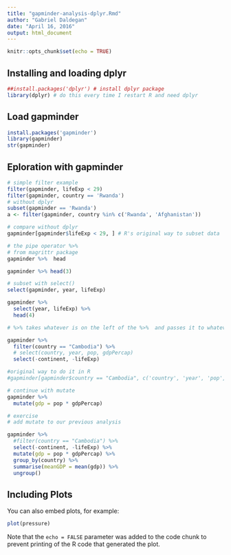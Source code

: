 ```yaml
---
title: "gapminder-analysis-dplyr.Rmd"
author: "Gabriel Daldegan"
date: "April 16, 2016"
output: html_document
---
```


```r
knitr::opts_chunk$set(echo = TRUE)
```

## Installing and loading dplyr

```r
##install.packages('dplyr') # install dplyr package
library(dplyr) # do this every time I restart R and need dplyr
```

## Load gapminder

``` r
install.packages('gapminder')
library(gapminder)
str(gapminder)
```

## Eploration with gapminder

``` r
# simple filter example
filter(gapminder, lifeExp < 29)
filter(gapminder, country == 'Rwanda')
# without dplyr
subset(gapminder == 'Rwanda')
a <- filter(gapminder, country %in% c('Rwanda', 'Afghanistan'))

# compare without dplyr
gapminder[gapminder$lifeExp < 29, ] # R's original way to subset data

# the pipe operator %>% 
# from magrittr package
gapminder %>%  head

gapminder %>% head(3)

# subset with select()
select(gapminder, year, lifeExp)

gapminder %>% 
  select(year, lifeExp) %>% 
  head(4)

# %>% takes whatever is on the left of the %>%  and passes it to whatever is on the right as the first argument (PIPE!!!). shortcut -> ctrl + shft + m

gapminder %>% 
  filter(country == "Cambodia") %>% 
  # select(country, year, pop, gdpPercap)
  select(-continent, -lifeExp)

#original way to do it in R
#gapminder[gapminder$country == "Cambodia", c('country', 'year', 'pop', 'gdpPercap')]

# continue with mutate
gapminder %>% 
  mutate(gdp = pop * gdpPercap)

# exercise
# add mutate to our previous analysis

gapminder %>% 
  #filter(country == "Cambodia") %>% 
  select(-continent, -lifeExp) %>% 
  mutate(gdp = pop * gdpPercap) %>% 
  group_by(country) %>% 
  summarise(meanGDP = mean(gdp)) %>% 
  ungroup()


```
## Including Plots

You can also embed plots, for example:

```r
plot(pressure)
```

Note that the `echo = FALSE` parameter was added to the code chunk to prevent printing of the R code that generated the plot.

